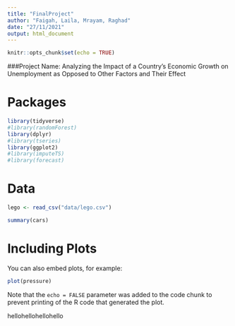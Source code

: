 ```yaml
---
title: "FinalProject"
author: "Faigah, Laila, Mrayam, Raghad"
date: "27/11/2021"
output: html_document
---
```


```r
knitr::opts_chunk$set(echo = TRUE)
```
###Project Name: Analyzing the Impact of a Country’s Economic Growth on Unemployment as Opposed to Other Factors and Their Effect

# Packages

```r
library(tidyverse)
#library(randomForest)
library(dplyr)
#library(tseries)
library(ggplot2)
#library(imputeTS)
#library(forecast)
```

# Data

```r
lego <- read_csv("data/lego.csv")
```


```r
summary(cars)
```

# Including Plots

You can also embed plots, for example:

```r
plot(pressure)
```

Note that the `echo = FALSE` parameter was added to the code chunk to prevent printing of the R code that generated the plot.

hellohellohellohello